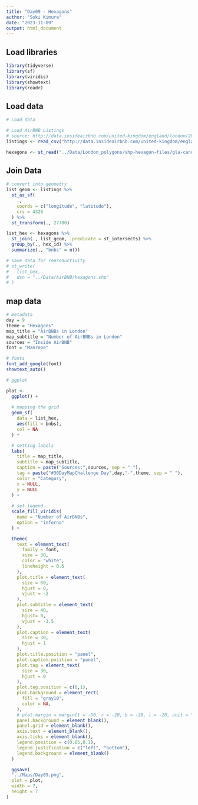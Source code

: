 ```yaml
---
title: "Day09 - Hexagons"
author: "Soki Kimura"
date: "2023-11-09"
output: html_document
---
```


## Load libraries

```r
library(tidyverse)
library(sf)
library(viridis)
library(showtext)
library(readr)
```

## Load data

```r

# Load data

# Load AirBNB Listings
# source: http://data.insideairbnb.com/united-kingdom/england/london/2023-09-06/visualisations/listings.csv
listings <- read_csv("http://data.insideairbnb.com/united-kingdom/england/london/2023-09-06/visualisations/listings.csv")

hexagons <- st_read("../Data/London_polygons/shp-hexagon-files/gla-canopy-hex.shp")

```

## Join Data

```r

# convert into geometry
list_geom <- listings %>%
  st_as_sf(
    .,
    coords = c("longitude", "latitude"),
    crs = 4326
  ) %>%
  st_transform(., 27700)

list_hex <- hexagons %>%
  st_join(., list_geom, .predicate = st_intersects) %>%
  group_by(., hex_id) %>%
  summarize(., "bnbs" = n())

# save data for reproductivity
# st_write(
#   list_hex,
#   dsn = "../Data/AirBNB/hexagons.shp"
# )

```

## map data

```r

# metadata
day = 9
theme = "Hexagons"
map_title = "AirBNBs in London"
map_subtitle = "Number of AirBNBs in London"
sources = "Inside AirBNB"
font = "Manrope"

# fonts
font_add_google(font)
showtext_auto()

# ggplot

plot <- 
  ggplot() +
  
  # mapping the grid
  geom_sf(
    data = list_hex,
    aes(fill = bnbs),
    col = NA
  ) + 

  # setting labels
  labs(
    title = map_title,
    subtitle = map_subtitle,
    caption = paste("Sources:",sources, sep = " "),
    tag = paste("#30DayMapChallenge Day",day,"-",theme, sep = " "),
    color = "Category",
    x = NULL,
    y = NULL
  ) +
  
  # set legend
  scale_fill_viridis(
    name = "Number of AirBNBs",
    option = "inferno"
  ) +

  theme(
    text = element_text(
      family = font,
      size = 30,
      color = "white",
      lineheight = 0.5
    ),
    plot.title = element_text(
      size = 60,
      hjust = 0,
      vjust = -2
    ),
    plot.subtitle = element_text(
      size = 40,
      hjust= 0,
      vjust = -3.5
    ),
    plot.caption = element_text(
      size = 30,
      hjust = 1
    ),
    plot.title.position = "panel",
    plot.caption.position = "panel",
    plot.tag = element_text(
      size = 30,
      hjust = 0
    ),
    plot.tag.position = c(0,1),
    plot.background = element_rect(
      fill = "gray10",
      color = NA,
    ),
    # plot.margin = margin(t = -50, r = -20, b = -20, l = -20, unit = "pt"),
    panel.background = element_blank(),
    panel.grid = element_blank(),
    axis.text = element_blank(),
    axis.ticks = element_blank(),
    legend.position = c(0.05,0.1),
    legend.justification = c("left", "bottom"),
    legend.background = element_blank()
  )

  ggsave(
  "../Maps/Day09.png",
  plot = plot,
  width = 7,
  height = 7
)
  

```


